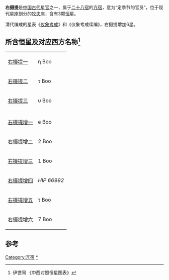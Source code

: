 '''右摄提'''是[[中国|中国]][[古代|古代]][[星官|星官]]之一，属于[[二十八宿|二十八宿]]的[[亢宿|亢宿]]，意为“定季节的官员”，位于现代[[星座|星座]]划分的[[牧夫座|牧夫座]]，含有3颗[[恒星|恒星]]。

清代编成的星表《[[仪象考成|仪象考成]]》和《仪象考成续编》，右摄提增加6星。

==所含恒星及对应西方名称<ref>伊世同 《中西对照恒星图表》</ref>==
{| class="wikitable" align="center" style="text-align:center; width:60%"
|-
|[[右摄提一|右摄提一]] || η Boo
|-
|[[右摄提二|右摄提二]] || τ Boo
|-
|[[右摄提三|右摄提三]] || υ Boo
|-
|
|-
|[[右摄提增一|右摄提增一]] || e Boo
|-
|[[右摄提增二|右摄提增二]] || 2 Boo
|-
|[[右摄提增三|右摄提增三]] || 1 Boo
|-
|[[右摄提增四|右摄提增四]] ||  ''HIP 66992''
|-
|[[右摄提增五|右摄提增五]] || τ Boo
|-
|[[右摄提增六|右摄提增六]] ||  7 Boo
|}

==参考==
{{reflist}}
{{中国古代星官-东方}}
[[Category:亢宿|Category:亢宿]]
[[Category:右摄提_(星官)|*]]